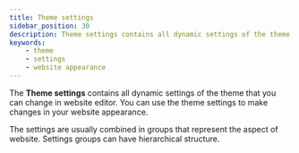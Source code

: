 ```yaml
---
title: Theme settings
sidebar_position: 30
description: Theme settings contains all dynamic settings of the theme that you can change
keywords:
    - theme
    - settings
    - website appearance
---
```


The **Theme settings** contains all dynamic settings of the theme that you can change in website editor. You can use the theme settings to make changes in your website appearance. 

The settings are usually combined in groups that represent the aspect of website. Settings groups can have hierarchical structure. 

<!-- ### Colors

You can change the color for your website elements:
1. In **Theme Settings** sidebar click / tap **Colors**
2. In **Colors** sidebar click / tap the element you want to change color for
3. In color picker choose the color

### Typography

Example of theme settings hierarchy:
1. **Colors**. Contains all color related settings
    1. **General**. Contains the color settings for general website elements
        * **Background**. Defines the color of the website background
        * **Headings**. Defines the color of the headlines
        * **Body text**. Defines the color of the regular text
        * **Line color**. Defines the lines color
        * **Buttons label**. Defines the color of the buttons text
        * **Buttons**. 
        * **Links and accents**.
        * **Product background**.
        * **Sale tag**.
        * **Form fields**.
        * **Newsletter and tables background**.
    2. **Drawers**.
2. **Typography**.
    1. **Headings**.
    2. **Accent text**.
    3. **Body text**. -->